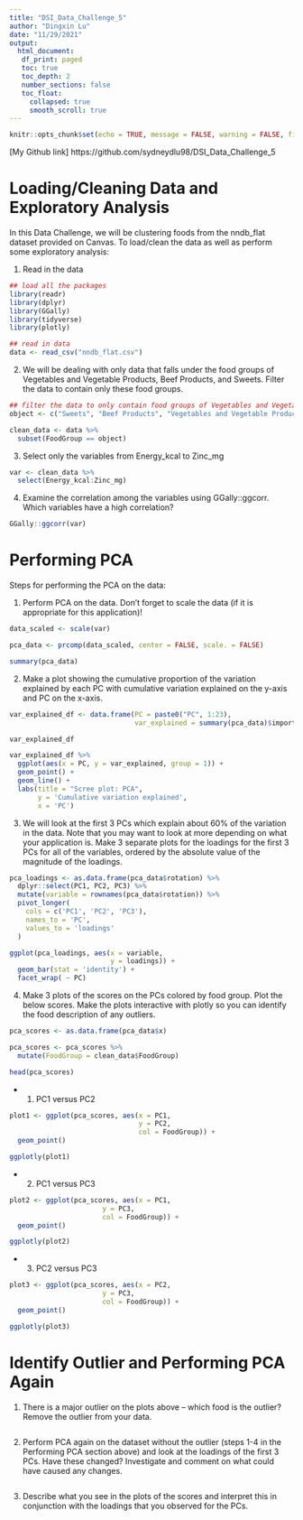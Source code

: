 ```yaml
---
title: "DSI_Data_Challenge_5"
author: "Dingxin Lu"
date: "11/29/2021"
output: 
  html_document:
   df_print: paged
   toc: true 
   toc_depth: 2  
   number_sections: false
   toc_float:
     collapsed: true
     smooth_scroll: true
---
```


```r
knitr::opts_chunk$set(echo = TRUE, message = FALSE, warning = FALSE, fig.align = "center")
```

[My Github link] https://github.com/sydneydlu98/DSI_Data_Challenge_5

# Loading/Cleaning Data and Exploratory Analysis
In this Data Challenge, we will be clustering foods from the nndb_flat dataset provided on Canvas. To load/clean the data as well as perform some exploratory analysis:

1. Read in the data

```r
## load all the packages
library(readr)
library(dplyr)
library(GGally)
library(tidyverse)
library(plotly)

## read in data
data <- read_csv("nndb_flat.csv")
```

2. We will be dealing with only data that falls under the food groups of Vegetables and Vegetable Products, Beef Products, and Sweets. Filter the data to contain only these food groups.

```r
## filter the data to only contain food groups of Vegetables and Vegetable Products, Beef Products, and Sweets
object <- c("Sweets", "Beef Products", "Vegetables and Vegetable Products")

clean_data <- data %>%
  subset(FoodGroup == object)
```

3. Select only the variables from Energy_kcal to Zinc_mg

```r
var <- clean_data %>%
  select(Energy_kcal:Zinc_mg)
```

4. Examine the correlation among the variables using GGally::ggcorr. Which variables have a high correlation?

```r
GGally::ggcorr(var)
```


# Performing PCA
Steps for performing the PCA on the data:

1. Perform PCA on the data. Don’t forget to scale the data (if it is appropriate for this application)!
```r
data_scaled <- scale(var)

pca_data <- prcomp(data_scaled, center = FALSE, scale. = FALSE)

summary(pca_data)
```

2. Make a plot showing the cumulative proportion of the variation explained by each PC with cumulative variation explained on the y-axis and PC on the x-axis.

```r
var_explained_df <- data.frame(PC = paste0("PC", 1:23),
                               var_explained = summary(pca_data)$importance[2, ])

var_explained_df

var_explained_df %>%
  ggplot(aes(x = PC, y = var_explained, group = 1)) +
  geom_point() +
  geom_line() +
  labs(title = "Scree plot: PCA",
       y = 'Cumulative variation explained',
       x = 'PC')
```

3. We will look at the first 3 PCs which explain about 60% of the variation in the data. Note that you may want to look at more depending on what your application is. Make 3 separate plots for the loadings for the first 3 PCs for all of the variables, ordered by the absolute value of the magnitude of the loadings.

```r
pca_loadings <- as.data.frame(pca_data$rotation) %>%
  dplyr::select(PC1, PC2, PC3) %>%
  mutate(variable = rownames(pca_data$rotation)) %>%
  pivot_longer(
    cols = c('PC1', 'PC2', 'PC3'),
    names_to = 'PC',
    values_to = 'loadings'
  )

ggplot(pca_loadings, aes(x = variable, 
                         y = loadings)) +
  geom_bar(stat = 'identity') +
  facet_wrap( ~ PC)
```

4. Make 3 plots of the scores on the PCs colored by food group. Plot the below scores. Make the plots interactive with plotly so you can identify the food description of any outliers.

```r
pca_scores <- as.data.frame(pca_data$x)

pca_scores <- pca_scores %>%
  mutate(FoodGroup = clean_data$FoodGroup)

head(pca_scores)
```

* 1. PC1 versus PC2

```r
plot1 <- ggplot(pca_scores, aes(x = PC1,
                                y = PC2,
                                col = FoodGroup)) +
  geom_point()

ggplotly(plot1)
```

* 2. PC1 versus PC3

```r
plot2 <- ggplot(pca_scores, aes(x = PC1, 
                       y = PC3, 
                       col = FoodGroup)) +
  geom_point()

ggplotly(plot2)
```

* 3. PC2 versus PC3

```r
plot3 <- ggplot(pca_scores, aes(x = PC2, 
                       y = PC3, 
                       col = FoodGroup)) +
  geom_point()

ggplotly(plot3)
```

# Identify Outlier and Performing PCA Again
1. There is a major outlier on the plots above – which food is the outlier? Remove the outlier from your data.

```r

```

2. Perform PCA again on the dataset without the outlier (steps 1-4 in the Performing PCA section above) and look at the loadings of the first 3 PCs. Have these changed? Investigate and comment on what could have caused any changes.

```r

```

3. Describe what you see in the plots of the scores and interpret this in conjunction with the loadings that you observed for the PCs.

```r

```

